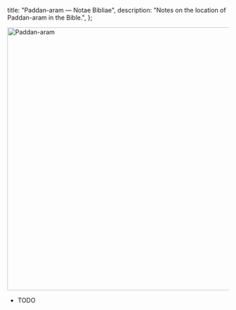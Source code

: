   title: "Paddan-aram — Notae Bibliae",
  description: "Notes on the location of Paddan-aram in the Bible.",
};

<Initial text="Paddan-aram"/>

<Image
  className="sepia rounded"
  src="/places/paddan-aram.jpg"
  alt="Paddan-aram"
  width="600"
  height="600"
/>

- TODO

